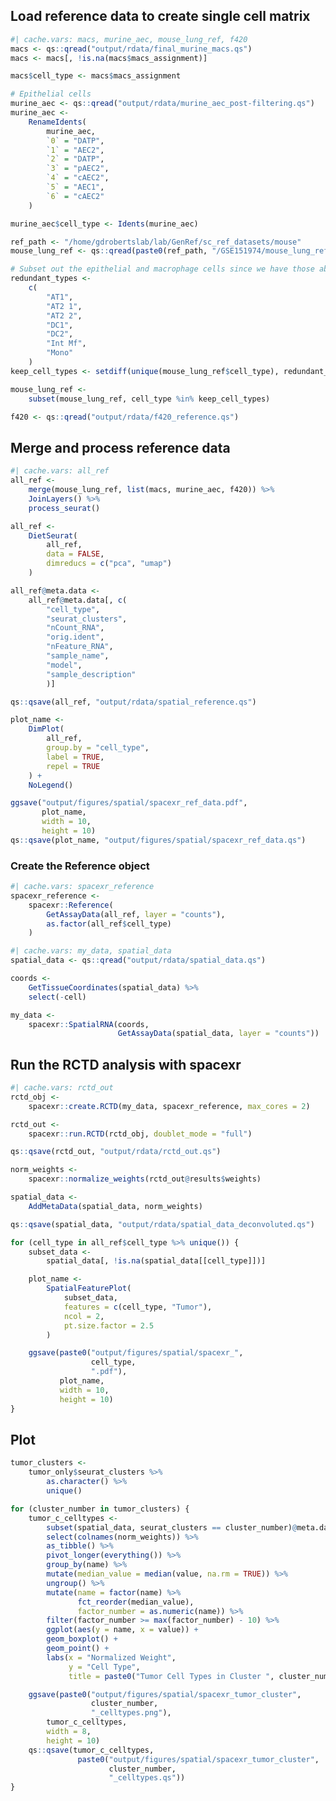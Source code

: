 ## Load reference data to create single cell matrix
```r
#| cache.vars: macs, murine_aec, mouse_lung_ref, f420
macs <- qs::qread("output/rdata/final_murine_macs.qs")
macs <- macs[, !is.na(macs$macs_assignment)]

macs$cell_type <- macs$macs_assignment

# Epithelial cells
murine_aec <- qs::qread("output/rdata/murine_aec_post-filtering.qs")
murine_aec <-
    RenameIdents(
        murine_aec,
        `0` = "DATP",
        `1` = "AEC2",
        `2` = "DATP",
        `3` = "pAEC2",
        `4` = "cAEC2",
        `5` = "AEC1",
        `6` = "cAEC2"
    )

murine_aec$cell_type <- Idents(murine_aec)

ref_path <- "/home/gdrobertslab/lab/GenRef/sc_ref_datasets/mouse"
mouse_lung_ref <- qs::qread(paste0(ref_path, "/GSE151974/mouse_lung_ref.qs"))

# Subset out the epithelial and macrophage cells since we have those above
redundant_types <-
    c(
        "AT1",
        "AT2 1",
        "AT2 2",
        "DC1",
        "DC2",
        "Int Mf",
        "Mono"
    )
keep_cell_types <- setdiff(unique(mouse_lung_ref$cell_type), redundant_types)

mouse_lung_ref <-
    subset(mouse_lung_ref, cell_type %in% keep_cell_types)

f420 <- qs::qread("output/rdata/f420_reference.qs")
```

## Merge and process reference data
```r
#| cache.vars: all_ref
all_ref <-
    merge(mouse_lung_ref, list(macs, murine_aec, f420)) %>%
    JoinLayers() %>%
    process_seurat()

all_ref <-
    DietSeurat(
        all_ref,
        data = FALSE,
        dimreducs = c("pca", "umap")
    )

all_ref@meta.data <-
    all_ref@meta.data[, c(
        "cell_type",
        "seurat_clusters",
        "nCount_RNA",
        "orig.ident",
        "nFeature_RNA",
        "sample_name",
        "model",
        "sample_description"
        )]

qs::qsave(all_ref, "output/rdata/spatial_reference.qs")

plot_name <-
    DimPlot(
        all_ref,
        group.by = "cell_type",
        label = TRUE,
        repel = TRUE
    ) +
    NoLegend()

ggsave("output/figures/spatial/spacexr_ref_data.pdf",
       plot_name,
       width = 10,
       height = 10)
qs::qsave(plot_name, "output/figures/spatial/spacexr_ref_data.qs")
```

### Create the Reference object
```r
#| cache.vars: spacexr_reference
spacexr_reference <-
    spacexr::Reference(
        GetAssayData(all_ref, layer = "counts"),
        as.factor(all_ref$cell_type)
    )
```

```r
#| cache.vars: my_data, spatial_data
spatial_data <- qs::qread("output/rdata/spatial_data.qs")

coords <-
    GetTissueCoordinates(spatial_data) %>%
    select(-cell)

my_data <-
    spacexr::SpatialRNA(coords,
                        GetAssayData(spatial_data, layer = "counts"))
```

## Run the RCTD analysis with spacexr
```r
#| cache.vars: rctd_out
rctd_obj <-
    spacexr::create.RCTD(my_data, spacexr_reference, max_cores = 2)

rctd_out <-
    spacexr::run.RCTD(rctd_obj, doublet_mode = "full")

qs::qsave(rctd_out, "output/rdata/rctd_out.qs")
```


```r
norm_weights <-
    spacexr::normalize_weights(rctd_out@results$weights)

spatial_data <-
    AddMetaData(spatial_data, norm_weights)

qs::qsave(spatial_data, "output/rdata/spatial_data_deconvoluted.qs")

for (cell_type in all_ref$cell_type %>% unique()) {
    subset_data <-
        spatial_data[, !is.na(spatial_data[[cell_type]])]

    plot_name <-
        SpatialFeaturePlot(
            subset_data,
            features = c(cell_type, "Tumor"),
            ncol = 2,
            pt.size.factor = 2.5
        )

    ggsave(paste0("output/figures/spatial/spacexr_",
                  cell_type,
                  ".pdf"),
           plot_name,
           width = 10,
           height = 10)
}
```

## Plot
```r
tumor_clusters <-
    tumor_only$seurat_clusters %>%
        as.character() %>%
        unique()

for (cluster_number in tumor_clusters) {
    tumor_c_celltypes <-
        subset(spatial_data, seurat_clusters == cluster_number)@meta.data %>%
        select(colnames(norm_weights)) %>%
        as_tibble() %>%
        pivot_longer(everything()) %>%
        group_by(name) %>%
        mutate(median_value = median(value, na.rm = TRUE)) %>%
        ungroup() %>%
        mutate(name = factor(name) %>%
               fct_reorder(median_value),
               factor_number = as.numeric(name)) %>%
        filter(factor_number >= max(factor_number) - 10) %>%
        ggplot(aes(y = name, x = value)) +
        geom_boxplot() +
        geom_point() +
        labs(x = "Normalized Weight",
             y = "Cell Type",
             title = paste0("Tumor Cell Types in Cluster ", cluster_number))

    ggsave(paste0("output/figures/spatial/spacexr_tumor_cluster",
                  cluster_number,
                  "_celltypes.png"),
        tumor_c_celltypes,
        width = 8,
        height = 10)
    qs::qsave(tumor_c_celltypes,
               paste0("output/figures/spatial/spacexr_tumor_cluster",
                      cluster_number,
                      "_celltypes.qs"))
}
```